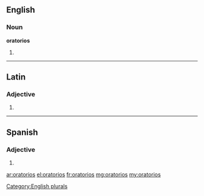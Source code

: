 ==English==

===Noun===
'''oratorios'''

# {{plural of|[[oratorio]]}}

[[Category:English plurals]]

----

==Latin==

===Adjective===
{{la-adj-form|ōrātōriōs}}

# {{inflection of|oratorius|ōrātōrius|acc|m|p|lang=la}}

----
==Spanish==
===Adjective===
{{head|es|adjective form|g=m|g2=p}}

# {{form of|Masculine plural form|oratorio|lang=es}}

[[ar:oratorios]]
[[el:oratorios]]
[[fr:oratorios]]
[[mg:oratorios]]
[[my:oratorios]]